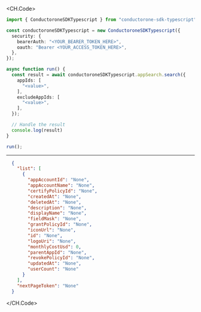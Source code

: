 
<CH.Code>
```typescript Search.ts
import { ConductoroneSDKTypescript } from "conductorone-sdk-typescript";

const conductoroneSDKTypescript = new ConductoroneSDKTypescript({
  security: {
    bearerAuth: "<YOUR_BEARER_TOKEN_HERE>",
    oauth: "Bearer <YOUR_ACCESS_TOKEN_HERE>",
  },
});

async function run() {
  const result = await conductoroneSDKTypescript.appSearch.search({
    appIds: [
      "<value>",
    ],
    excludeAppIds: [
      "<value>",
    ],
  });

  // Handle the result
  console.log(result)
}

run();
```
---

```json Example Response
  {
    "list": [
      {
        "appAccountId": "None",
        "appAccountName": "None",
        "certifyPolicyId": "None",
        "createdAt": "None",
        "deletedAt": "None",
        "description": "None",
        "displayName": "None",
        "fieldMask": "None",
        "grantPolicyId": "None",
        "iconUrl": "None",
        "id": "None",
        "logoUri": "None",
        "monthlyCostUsd": 0,
        "parentAppId": "None",
        "revokePolicyId": "None",
        "updatedAt": "None",
        "userCount": "None"
      }
    ],
    "nextPageToken": "None"
  }
```
</CH.Code>
